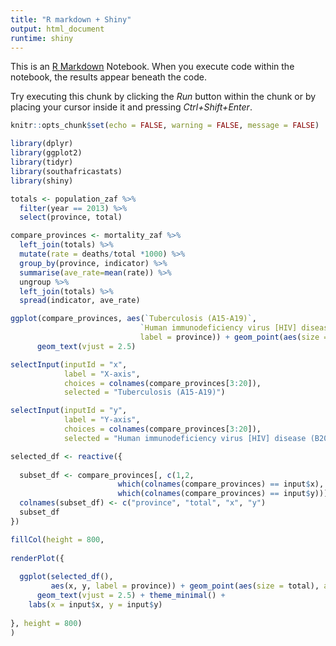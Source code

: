 ```yaml
---
title: "R markdown + Shiny"
output: html_document
runtime: shiny
--- 
```


This is an [R Markdown](http://rmarkdown.rstudio.com) Notebook. When you execute code within the notebook, the results appear beneath the code. 

Try executing this chunk by clicking the *Run* button within the chunk or by placing your cursor inside it and pressing *Ctrl+Shift+Enter*. 

```r
knitr::opts_chunk$set(echo = FALSE, warning = FALSE, message = FALSE)
```


```r
library(dplyr)
library(ggplot2)
library(tidyr)
library(southafricastats)
library(shiny)


```


```r

totals <- population_zaf %>%
  filter(year == 2013) %>%
  select(province, total)

compare_provinces <- mortality_zaf %>%
  left_join(totals) %>%
  mutate(rate = deaths/total *1000) %>%
  group_by(province, indicator) %>%
  summarise(ave_rate=mean(rate)) %>% 
  ungroup %>%
  left_join(totals) %>%
  spread(indicator, ave_rate)


```

```r
ggplot(compare_provinces, aes(`Tuberculosis (A15-A19)`, 
                             `Human immunodeficiency virus [HIV] disease (B20-B24)`, 
                             label = province)) + geom_point(aes(size = total), alpha = 0.8, colour ="darkblue") + 
      geom_text(vjust = 2.5)

```
```r

selectInput(inputId = "x",
            label = "X-axis",
            choices = colnames(compare_provinces[3:20]),
            selected = "Tuberculosis (A15-A19)")

selectInput(inputId = "y",
            label = "Y-axis",
            choices = colnames(compare_provinces[3:20]),
            selected = "Human immunodeficiency virus [HIV] disease (B20-B24)")
```

```r
selected_df <- reactive({
  
  subset_df <- compare_provinces[, c(1,2, 
                        which(colnames(compare_provinces) == input$x), 
                        which(colnames(compare_provinces) == input$y))] 
  colnames(subset_df) <- c("province", "total", "x", "y")
  subset_df
})

```

```r
fillCol(height = 800, 
        
renderPlot({
  
  ggplot(selected_df(),
         aes(x, y, label = province)) + geom_point(aes(size = total), alpha = 0.8, colour ="darkblue") + 
      geom_text(vjust = 2.5) + theme_minimal() + 
    labs(x = input$x, y = input$y)
  
}, height = 800)
)

```

